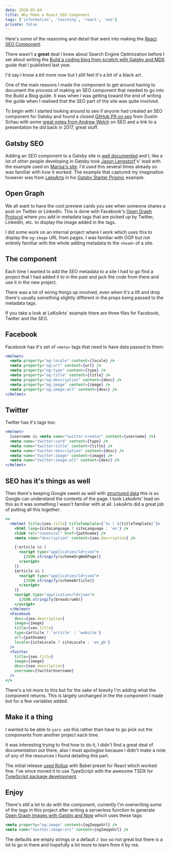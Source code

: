 ```yaml
---
date: 2020-05-04
title: Why Make a React SEO Component
tags: ['information', 'learning', 'react', 'seo']
private: false
---
```


Here's some of the reasoning and detail that went into making the
[React SEO Component].

There wasn't a **great** deal I knew about Search Engine Optimization
before I set about writing the [Build a coding blog from scratch with
Gatsby and MDX] guide that I published last year.

I'd say I know a _bit_ more now but I still feel it's a bit of a black
art.

One of the main reasons I made the component to get around having to
document the process of making an SEO component that needed to go into
the Build a Blog guide. It was when I was getting toward the end of
writing the guide when I realised that the SEO part of the site was
quite involved.

To begin with I started looking around to see if anyone had created an
SEO component for Gatsby and found a closed [GitHub PR on seo] from
Dustin Schau with some [great notes from Andrew Welch] on SEO and a
link to a presentation he did back in 2017, great stuff.

<Vimeo vimeoId="246846978" />

## Gatsby SEO

Adding an SEO component to a Gatsby site is [well documented] and I,
like a lot of other people developing in Gatsby took [Jason
Lengstorf]'s' lead with the example used on [Marisa's site]. I'd used
this several times already so was familiar with how it worked. The
example that captured my imagination however was from [LekoArts] in
his [Gatsby Starter Prismic] example.

## Open Graph

We all want to have the cool preview cards you see when someone shares
a post on Twitter or LinkedIn. This is done with Facebook's [Open
Graph Protocol] where you add in metadata tags that are picked up by
Twitter, LinkedIn, etc. to display the image added in the tags.

I did some work on an internal project where I work which uses this to
display the `og:image` URL from pages. I was familiar with OGP but not
entirely familiar with the whole adding metadata to the `<head>` of a
site.

## The component

Each time I wanted to add the SEO metadata to a site I had to go find
a project that I had added it to in the past and jack the code from
there and use it in the new project.

There was a lot of wiring things up involved, even when it's a lift
and drop there's usually something slightly different in the props
being passed to the metadata tags.

If you take a look at LeKoArts' example there are three files for
Facebook, Twitter and the SEO.

## Facebook

Facebook has it's set of `<meta>` tags that need to have data passed
to them:

```jsx
<Helmet>
  <meta property="og:locale" content={locale} />
  <meta property="og:url" content={url} />
  <meta property="og:type" content={type} />
  <meta property="og:title" content={title} />
  <meta property="og:description" content={desc} />
  <meta property="og:image" content={image} />
  <meta property="og:image:alt" content={desc} />
</Helmet>
```

## Twitter

Twitter has it's tags too:

```jsx
<Helmet>
  {username && <meta name="twitter:creator" content={username} />}
  <meta name="twitter:card" content={type} />
  <meta name="twitter:title" content={title} />
  <meta name="twitter:description" content={desc} />
  <meta name="twitter:image" content={image} />
  <meta name="twitter:image:alt" content={desc} />
</Helmet>
```

## SEO has it's things as well

Then there's keeping Google sweet as well with [structured data] this
is so Google can understand the contents of the page. I took LekoArts'
lead on this as it was something I wasn't familiar with at all.
LekoArts did a great job of putting all this together:

```jsx
<>
  <Helmet title={seo.title} titleTemplate={`%s | ${titleTemplate}`}>
    <html lang={siteLanguage ? siteLanguage : 'en'} />
    <link rel="canonical" href={pathname} />
    <meta name="description" content={seo.description} />

    {!article && (
      <script type="application/ld+json">
        {JSON.stringify(schemaOrgWebPage)}
      </script>
    )}
    {article && (
      <script type="application/ld+json">
        {JSON.stringify(schemaArticle)}
      </script>
    )}
    <script type="application/ld+json">
      {JSON.stringify(breadcrumb)}
    </script>
  </Helmet>
  <Facebook
    desc={seo.description}
    image={image}
    title={seo.title}
    type={article ? 'article' : 'website'}
    url={pathname}
    locale={siteLocale ? siteLocale : 'en_gb'}
  />
  <Twitter
    title={seo.title}
    image={image}
    desc={seo.description}
    username={twitterUsername}
  />
</>
```

There's a lot more to this but for the sake of brevity I'm adding what
the component returns. This is largely unchanged in the the component
I made but for a few variables added.

## Make it a thing

I wanted to be able to `yarn add` this rather than have to go pick out
the components from another project each time.

It was interesting trying to find how to do it, I didn't find a great
deal of documentation out there, also I must apologise because I
didn't make a note of any of the resources I found detailing this
part.

The initial release [used Rollup] with Babel preset for React which
worked fine. I've since moved it to use TypeScript with the awesome
TSDX for [TypeScript package development].

## Enjoy

There's still a lot to do with the component, currently I'm
overwriting some of the tags in this project after writing a
serverless function to generate [Open Graph Images with Gatsby and
Now] which uses these tags:

```jsx
<meta property="og:image" content={ogImageUrl} />
<meta name="twitter:image:src" content={ogImageUrl} />
```

The defaults are empty strings or a default `J Doe` so not great but
there is a lot to go in there and hopefully a lot more to learn from
it by me.

<!-- Links -->

[react seo component]:
  https://www.npmjs.com/package/react-seo-component
[build a coding blog from scratch with gatsby and mdx]:
  https://thelocalhost.io/2019/10/31/build-an-mdx-blog
[github pr on seo]: https://github.com/gatsbyjs/gatsby/pull/10780
[issue]: https://github.com/gatsbyjs/gatsby/issues/14125
[great notes from andrew welch]:
  https://github.com/gatsbyjs/gatsby/pull/10780#issuecomment-451048608
[lekoarts]: https://github.com/LekoArts
[his own implementation]:
  https://github.com/LekoArts/gatsby-starter-prismic/blob/master/src/components/SEO/SEO.jsx
[jason lengstorf]: https://twitter.com/jlengstorf
[marisa's site]:
  https://github.com/marisamorby/marisamorby.com/blob/master/packages/gatsby-theme-blog-sanity/src/components/seo.js
[well documented]: https://www.gatsbyjs.org/docs/add-seo-component/
[gatsby starter prismic]:
  https://github.com/LeKoArts/gatsby-starter-prismic/blob/master/src/components/SEO/SEO.jsx
[open graph protocol]: https://ogp.me/
[structured data]:
  https://developers.google.com/search/docs/guides/intro-structured-data
[used rollup]:
  https://github.com/spences10/react-seo-component/blob/32acf12d53/rollup.config.js
[typescript package development]: https://github.com/jaredpalmer/tsdx
[open graph images with gatsby and now]:
  https://thelocalhost.io/2020/04/30/serverless-og-images/
